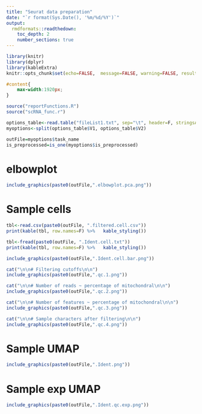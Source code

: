```yaml
---
title: "Seurat data preparation"
date: "`r format(Sys.Date(), '%m/%d/%Y')`"
output: 
  rmdformats::readthedown:
    toc_depth: 2
    number_sections: true
---
```


```r
library(knitr)
library(dplyr)
library(kableExtra)
knitr::opts_chunk$set(echo=FALSE,  message=FALSE, warning=FALSE, results = 'asis', fig.width=7, fig.height = 7,tidy = TRUE, tidy.opts = list(comment = FALSE))
```

```css
#content{
    max-width:1920px;
}
```

```r
source("reportFunctions.R")
source("scRNA_func.r")

options_table<-read.table("fileList1.txt", sep="\t", header=F, stringsAsFactors = F)
myoptions<-split(options_table$V1, options_table$V2)

outFile=myoptions$task_name
is_preprocessed=is_one(myoptions$is_preprocessed)

```

# elbowplot

```r
include_graphics(paste0(outFile,".elbowplot.pca.png"))
```

# Sample cells

```r
tbl<-read.csv(paste0(outFile, ".filtered.cell.csv"))
print(kable(tbl, row.names=F) %>%	kable_styling())
```

```r
tbl<-fread(paste0(outFile, ".Ident.cell.txt"))
print(kable(tbl, row.names=F) %>%	kable_styling())
```

```r
include_graphics(paste0(outFile,".Ident.cell.bar.png"))
```

```r
cat("\n\n# Filtering cutoffs\n\n")
include_graphics(paste0(outFile,".qc.1.png"))
```

```r
cat("\n\n# Number of reads ~ percentage of mitochondral\n\n")
include_graphics(paste0(outFile,".qc.2.png"))
```

```r
cat("\n\n# Number of features ~ percentage of mitochondral\n\n")
include_graphics(paste0(outFile,".qc.3.png"))
```

```r
cat("\n\n# Sample characters after filtering\n\n")
include_graphics(paste0(outFile,".qc.4.png"))
```

# Sample UMAP

```r
include_graphics(paste0(outFile,".Ident.png"))
```

# Sample exp UMAP

```r
include_graphics(paste0(outFile,".Ident.qc.exp.png"))
```
